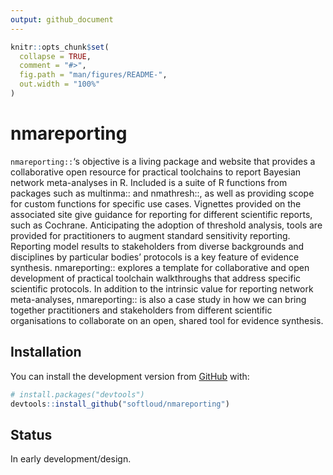 ```yaml
---
output: github_document
---
```


<!-- README.md is generated from README.Rmd. Please edit that file -->

```r
knitr::opts_chunk$set(
  collapse = TRUE,
  comment = "#>",
  fig.path = "man/figures/README-",
  out.width = "100%"
)
```

# nmareporting

<!-- badges: start -->
<!-- badges: end -->

`nmareporting::`'s objective is a living package and website that provides a collaborative open resource for practical toolchains to report Bayesian network meta-analyses in R. Included is a suite of R functions from packages such as multinma:: and nmathresh::, as well as providing scope for custom functions for specific use cases. Vignettes provided on the associated site give guidance for reporting for different scientific reports, such as Cochrane. Anticipating the adoption of threshold analysis, tools are provided for practitioners to augment standard sensitivity reporting. Reporting model results to stakeholders from diverse backgrounds and disciplines by particular bodies’ protocols is a key feature of evidence synthesis. nmareporting:: explores a template for collaborative and open development of practical toolchain walkthroughs that address specific scientific protocols. In addition to the intrinsic value for reporting network meta-analyses, nmareporting:: is also a case study in how we can bring together practitioners and stakeholders from different scientific organisations to collaborate on an open, shared tool for evidence synthesis.   

## Installation

<!-- You can install  -->
<!-- the released version of nmareporting from [CRAN](https://CRAN.R-project.org) with: -->
<!-- ``` r -->
<!-- install.packages("nmareporting") -->
<!-- ``` -->
<!-- And  -->
You can install the development version from [GitHub](https://github.com/) with:

``` r
# install.packages("devtools")
devtools::install_github("softloud/nmareporting")
```
## Status

In early development/design.
